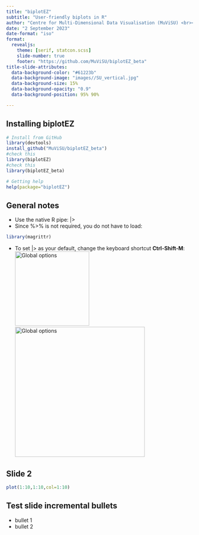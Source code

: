 ```yaml
---
title: "biplotEZ"
subtitle: "User-friendly biplots in R" 
author: "Centre for Multi-Dimensional Data Visualisation (MuViSU) <br><br> StatCon 2023 <br><br> muvisu@sun.ac.za"
date: "2 September 2023"
date-format: "iso"
format: 
  revealjs:
    theme: [serif, statcon.scss]
    slide-number: true
    footer: "https://github.com/MuViSU/biplotEZ_beta"
title-slide-attributes: 
  data-background-color: "#61223b"
  data-background-image: "images//SU_vertical.jpg"
  data-background-size: 15%
  data-background-opacity: "0.9"
  data-background-position: 95% 90%

---
```


## Installing **biplotEZ**

```r
# Install from GitHub
library(devtools)
install_github("MuViSU/biplotEZ_beta")
#check this
library(biplotEZ)
#check this
library(biplotEZ_beta)

# Getting help                 
help(package="biplotEZ")
```

## General notes

::: {.nonincremental}

- Use the native R pipe: |>
- Since %>% is not required, you do not have to load:
```r
library(magrittr)
```

- To set |> as your default, change the keyboard shortcut **Ctrl-Shift-M**:
![Global options](\images\GlobalOptions.jpg){width=200}
![Global options](\images\NativePipe.jpg){width=350}
:::

## Slide 2
```r
plot(1:10,1:10,col=1:10)
```


## Test slide incremental bullets
::: {.incremental}

- bullet 1
- bullet 2

:::
